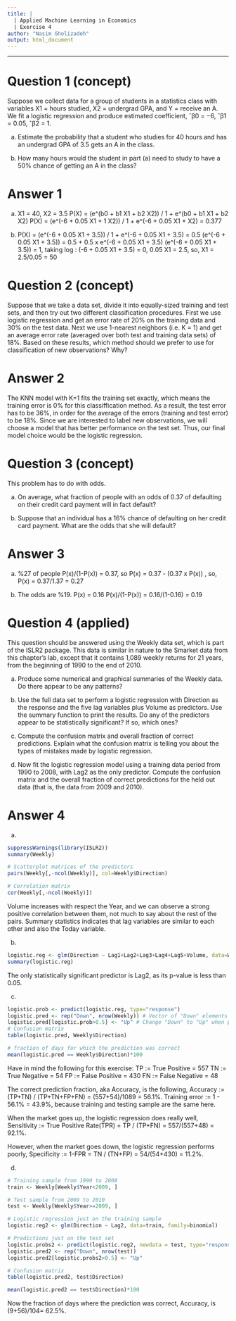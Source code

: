 ```yaml
---
title: |
  | Applied Machine Learning in Economics
  | Exercise 4
author: "Nasim Gholizadeh"
output: html_document
---
```


---------------------------------------------------------

# Question 1 (concept)
Suppose we collect data for a group of students in a statistics class with variables X1 = hours studied, X2 = undergrad GPA, and Y = receive an A. We fit a logistic regression and produce estimated coefficient, ˆβ0 = −6, ˆβ1 = 0.05, ˆβ2 = 1.

(a) Estimate the probability that a student who studies for 40 hours and has an undergrad GPA of 3.5 gets an A in the class.

(b) How many hours would the student in part (a) need to study to have a 50% chance of getting an A in the class?

# Answer 1

a)
X1 = 40, X2 = 3.5
P(X) = (e^(b0 + b1 X1 + b2 X2)) / 1 + e^(b0 + b1 X1 + b2 X2)
P(X) = (e^(-6 + 0.05 X1 + 1 X2)) / 1 + e^(-6 + 0.05 X1 + X2) = 0.377

b)
P(X) = (e^(-6 + 0.05 X1 + 3.5)) / 1 + e^(-6 + 0.05 X1 + 3.5) = 0.5
(e^(-6 + 0.05 X1 + 3.5)) = 0.5 + 0.5 x e^(-6 + 0.05 X1 + 3.5)
(e^(-6 + 0.05 X1 + 3.5)) = 1, taking log : (-6 + 0.05 X1 + 3.5) = 0, 0.05 X1 = 2.5, so, X1 = 2.5/0.05 = 50

# Question 2 (concept)
Suppose that we take a data set, divide it into equally-sized training and test sets, and then try out two different classification procedures. First we use logistic regression and get an error rate of 20% on the training data and 30% on the test data. Next we use 1-nearest neighbors (i.e. K = 1) and get an average error rate (averaged over both test and training data sets) of 18%. Based on these results, which method should we prefer to use for classification of new observations? Why?

# Answer 2

The KNN model with K=1 fits the training set exactly, which means the training error is 0% for this classiffication method. As a result, the test error has to be 36%, in order for the average of the errors (training and test error) to be 18%. Since we are interested to label new observations, we will choose a model that has better performance on the test set. Thus, our final model choice would be the logistic regression.


# Question 3 (concept)
This problem has to do with odds.

(a) On average, what fraction of people with an odds of 0.37 of defaulting on their credit card payment will in fact default?

(b) Suppose that an individual has a 16% chance of defaulting on her credit card payment. What are the odds that she will default?

# Answer 3

a)
%27 of people
P(x)/(1-P(x)) = 0.37, so P(x) = 0.37 - (0.37 x P(x)) , so, P(x) = 0.37/1.37 = 0.27

b) 
The odds are %19.
P(x) = 0.16
P(x)/(1-P(x)) = 0.16/(1-0.16) = 0.19

# Question 4 (applied)

This question should be answered using the Weekly data set, which is part of the ISLR2 package. This data is similar in nature to the Smarket data from this chapter’s lab, except that it contains 1,089 weekly returns for 21 years, from the beginning of 1990 to the end of 2010.

(a) Produce some numerical and graphical summaries of the Weekly data. Do there appear to be any patterns?

(b) Use the full data set to perform a logistic regression with Direction as the response and the five lag variables plus Volume as predictors. Use the summary function to print the results. Do any of the predictors appear to be statistically significant? If so, which ones?

(c) Compute the confusion matrix and overall fraction of correct predictions. Explain what the confusion matrix is telling you about the types of mistakes made by logistic regression.

(d) Now fit the logistic regression model using a training data period from 1990 to 2008, with Lag2 as the only predictor. Compute the confusion matrix and the overall fraction of correct predictions for the held out data (that is, the data from 2009 and 2010).

# Answer 4

a)
```r
suppressWarnings(library(ISLR2))
summary(Weekly)
```

```r
# Scatterplot matrices of the predictors
pairs(Weekly[,-ncol(Weekly)], col=Weekly$Direction)
```

```r
# Correlation matrix
cor(Weekly[,-ncol(Weekly)])
```

Volume increases with respect the Year, and we can observe a strong positive correlation between them, not much to say about the rest of the pairs. Summary statistics indicates that lag variables are similar to each other and also the Today variable.

b)
```r
logistic.reg <- glm(Direction ~ Lag1+Lag2+Lag3+Lag4+Lag5+Volume, data=Weekly, family=binomial)
summary(logistic.reg)
```

The only statistically significant predictor is Lag2, as its p-value is less than 0.05.

c)

```r
logistic.prob <- predict(logistic.reg, type="response")
logistic.pred <- rep("Down", nrow(Weekly)) # Vector of "Down" elements
logistic.pred[logistic.prob>0.5] <- "Up" # Change "Down" to "Up" when probability > 0.5.
# Confusion matrix
table(logistic.pred, Weekly$Direction)
```

```r
# fraction of days for which the prediction was correct
mean(logistic.pred == Weekly$Direction)*100 
```

Have in mind the following for this exercise:
TP := True Positive = 557
TN := True Negative = 54
FP := False Positive = 430
FN := False Negative = 48

The correct prediction fraction, aka Accuracy, is the following,
Accuracy := (TP+TN) / (TP+TN+FP+FN) = (557+54)/1089 = 56.1%.
Training error := 1 - 56.1% = 43.9%, because training and testing sample are the same here.

When the market goes up, the logistic regression does really well,
Sensitivity := True Positive Rate(TPR) = TP / (TP+FN) = 557/(557+48) = 92.1%.

However, when the market goes down, the logistic regression performs poorly,
Specificity := 1-FPR = TN / (TN+FP) = 54/(54+430) = 11.2%.

d)

```r
# Training sample from 1990 to 2008
train <- Weekly[Weekly$Year<2009, ]

# Test sample from 2009 to 2010
test <- Weekly[Weekly$Year>=2009, ]

# Logistic regression just on the training sample
logistic.reg2 <- glm(Direction ~ Lag2, data=train, family=binomial)

# Predictions just on the test set
logistic.probs2 <- predict(logistic.reg2, newdata = test, type="response")
logistic.pred2 <- rep("Down", nrow(test))
logistic.pred2[logistic.probs2>0.5] <- "Up"

# Confusion matrix
table(logistic.pred2, test$Direction)
```

```r
mean(logistic.pred2 == test$Direction)*100 
```

Now the fraction of days where the prediction was correct, Accuracy, is (9+56)/104= 62.5%.
